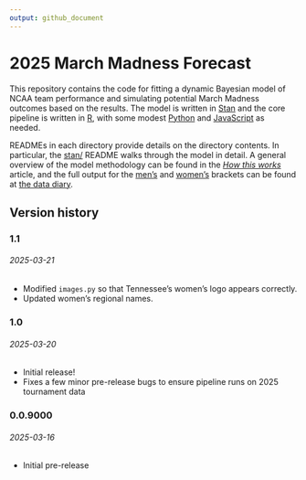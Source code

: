 ```yaml
---
output: github_document
---
```


# 2025 March Madness Forecast

This repository contains the code for fitting a dynamic Bayesian model of NCAA team performance and simulating potential March Madness outcomes based on the results. The model is written in [Stan](https://mc-stan.org/) and the core pipeline is written in [R](https://www.r-project.org/), with some modest [Python](https://www.python.org/) and [JavaScript](https://www.javascript.com/) as needed.

READMEs in each directory provide details on the directory contents. In particular, the [stan/](stan/) README walks through the model in detail. A general overview of the model methodology can be found in the [*How this works*](https://www.thedatadiary.net/posts/2025-03-16-march-madness/) article, and the full output for the [men's](https://www.thedatadiary.net/projects/2025-march-madness/mens) and [women's](https://www.thedatadiary.net/projects/2025-march-madness/womens) brackets can be found at [the data diary](https://www.thedatadiary.net/). 

## Version history

### 1.1

###### 2025-03-21

* Modified `images.py` so that Tennessee's women's logo appears correctly.
* Updated women's regional names.

### 1.0

###### 2025-03-20

* Initial release!
* Fixes a few minor pre-release bugs to ensure pipeline runs on 2025 tournament data

### 0.0.9000

###### 2025-03-16

* Initial pre-release
